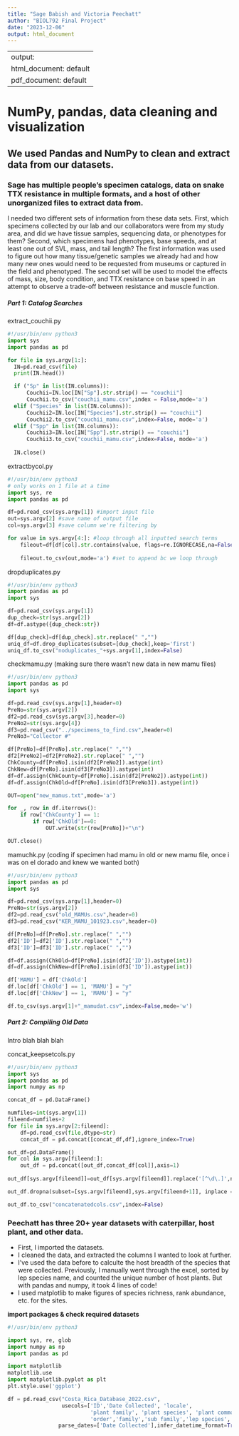 ```yaml
---
title: "Sage Babish and Victoria Peechatt"
author: "BIOL792 Final Project"
date: "2023-12-06"
output: html_document
---
```

---
output:
  html_document: default
  pdf_document: default
---

# NumPy, pandas, data cleaning and visualization

## We used Pandas and NumPy to clean and extract data from our datasets.

### Sage has multiple people's specimen catalogs, data on snake TTX resistance in multiple formats, and a host of other unorganized files to extract data from.

I needed two different sets of information from these data sets. First, which specimens collected by our lab and our collaborators were from my study area, and did we have tissue samples, sequencing data, or phenotypes for them? Second, which specimens had phenotypes, base speeds, and at least one out of SVL, mass, and tail length? The first information was used to figure out how many tissue/genetic samples we already had and how many new ones would need to be requested from museums or captured in the field and phenotyped. The second set will be used to model the effects of mass, size, body condition, and TTX resistance on base speed in an attempt to observe a trade-off between resistance and muscle function.

##### Part 1: Catalog Searches

extract_couchii.py

``` python
#!/usr/bin/env python3
import sys
import pandas as pd

for file in sys.argv[1:]:
  IN=pd.read_csv(file)
  print(IN.head())

  if ("Sp" in list(IN.columns)):
      Couchii=IN.loc[IN["Sp"].str.strip() == "couchii"]
      Couchii.to_csv("couchii_mamu.csv",index = False,mode='a')
  elif ("Species" in list(IN.columns)):
      Couchii2=IN.loc[IN["Species"].str.strip() == "couchii"]
      Couchii2.to_csv("couchii_mamu.csv",index=False, mode='a')
  elif ("Spp" in list(IN.columns)):
      Couchii3=IN.loc[IN["Spp"].str.strip() == "couchii"]
      Couchii3.to_csv("couchii_mamu.csv",index=False, mode='a')
  
  IN.close()
```

extractbycol.py

``` python
#!/usr/bin/env python3
# only works on 1 file at a time
import sys, re
import pandas as pd

df=pd.read_csv(sys.argv[1]) #import input file
out=sys.argv[2] #save name of output file
col=sys.argv[3] #save column we're filtering by

for value in sys.argv[4:]: #loop through all inputted search terms
    fileout=df[df[col].str.contains(value, flags=re.IGNORECASE,na=False)] #pull rows with the values passed as   
                                                                            #inputs in the column we specified
    fileout.to_csv(out,mode='a') #set to append bc we loop through
```

dropduplicates.py

``` python
#!/usr/bin/env python3
import pandas as pd
import sys

df=pd.read_csv(sys.argv[1])
dup_check=str(sys.argv[2])
df=df.astype({dup_check:str})

df[dup_check]=df[dup_check].str.replace(" ","")
uniq_df=df.drop_duplicates(subset=[dup_check],keep='first')
uniq_df.to_csv("noduplicates_"+sys.argv[1],index=False)
```

checkmamu.py (making sure there wasn't new data in new mamu files)

``` python
#!/usr/bin/env python3
import pandas as pd
import sys

df=pd.read_csv(sys.argv[1],header=0)
PreNo=str(sys.argv[2])
df2=pd.read_csv(sys.argv[3],header=0)
PreNo2=str(sys.argv[4])
df3=pd.read_csv("../specimens_to_find.csv",header=0)
PreNo3="Collector #"

df[PreNo]=df[PreNo].str.replace(" ","")
df2[PreNo2]=df2[PreNo2].str.replace(" ","")
ChkCounty=df[PreNo].isin(df2[PreNo2]).astype(int)
ChkNew=df[PreNo].isin(df3[PreNo3]).astype(int)
df=df.assign(ChkCounty=df[PreNo].isin(df2[PreNo2]).astype(int))
df=df.assign(ChkOld=df[PreNo].isin(df3[PreNo3]).astype(int))

OUT=open("new_mamus.txt",mode='a')

for _, row in df.iterrows():
    if row['ChkCounty'] == 1:
        if row['ChkOld']==0:
            OUT.write(str(row[PreNo])+"\n")

OUT.close()
```

mamuchk.py (coding if specimen had mamu in old or new mamu file, once i was on el dorado and knew we wanted both)

``` python
#!/usr/bin/env python3
import pandas as pd
import sys

df=pd.read_csv(sys.argv[1],header=0)
PreNo=str(sys.argv[2])
df2=pd.read_csv("old_MAMUs.csv",header=0)
df3=pd.read_csv("KER_MAMU_101923.csv",header=0)

df[PreNo]=df[PreNo].str.replace(" ","")
df2['ID']=df2['ID'].str.replace(" ","")
df3['ID']=df3['ID'].str.replace(" ","")

df=df.assign(ChkOld=df[PreNo].isin(df2['ID']).astype(int))
df=df.assign(ChkNew=df[PreNo].isin(df3['ID']).astype(int))

df['MAMU'] = df['ChkOld']
df.loc[df['ChkOld'] == 1, 'MAMU'] = "y"
df.loc[df['ChkNew'] == 1, 'MAMU'] = "y"

df.to_csv(sys.argv[1]+"_mamudat.csv",index=False,mode='w')
```

##### Part 2: Compiling Old Data

Intro blah blah blah

concat_keepsetcols.py

``` python
#!/usr/bin/env python3
import sys
import pandas as pd
import numpy as np

concat_df = pd.DataFrame()

numfiles=int(sys.argv[1])
fileend=numfiles+2
for file in sys.argv[2:fileend]:
    df=pd.read_csv(file,dtype=str)
    concat_df = pd.concat([concat_df,df],ignore_index=True)

out_df=pd.DataFrame()
for col in sys.argv[fileend:]:
    out_df = pd.concat([out_df,concat_df[col]],axis=1)
    
out_df[sys.argv[fileend]]=out_df[sys.argv[fileend]].replace('[^\d\.]',np.nan,regex=True)

out_df.dropna(subset=[sys.argv[fileend],sys.argv[fileend+1]], inplace = True)

out_df.to_csv("concatenatedcols.csv",index=False)
```


### Peechatt has three 20+ year datasets with caterpillar, host plant, and other data.

-   First, I imported the datasets.
-   I cleaned the data, and extracted the columns I wanted to look at further.
-   I've used the data before to calculte the host breadth of the species that were collected. Previously, I manually went through the excel, sorted by lep species name, and counted the unique number of host plants. But with pandas and numpy, it took 4 lines of code!
-   I used matplotlib to make figures of species richness, rank abundance, etc. for the sites.

**import packages & check required datasets**

``` python
#!/usr/bin/env python3

import sys, re, glob
import numpy as np 
import pandas as pd

import matplotlib
matplotlib.use
import matplotlib.pyplot as plt
plt.style.use('ggplot')

df = pd.read_csv("Costa_Rica_Database_2022.csv", 
                 usecols=['ID','Date Collected', 'locale', 
                          'plant family', 'plant species', 'plant common name',
                          'order','family','sub family','lep species','lep name'], 
                parse_dates=['Date Collected'],infer_datetime_format=True)

```
